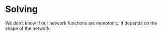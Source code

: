 # Solving {#sec-solving}

We don't know if our network functions are monotonic. It depends on the shape of the network.